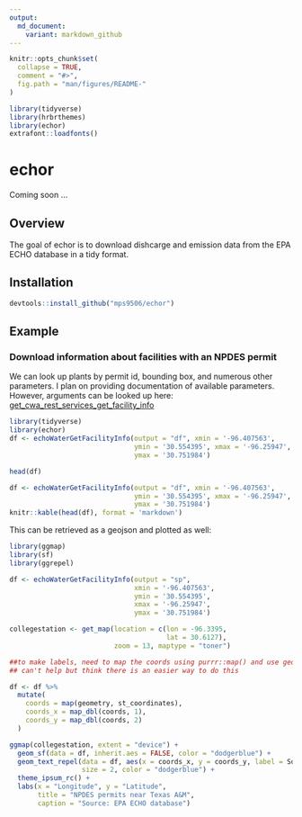 ```yaml
---
output:
  md_document:
    variant: markdown_github
---
```


<!-- README.md is generated from README.Rmd. Please edit that file -->

```r
knitr::opts_chunk$set(
  collapse = TRUE,
  comment = "#>",
  fig.path = "man/figures/README-"
)

library(tidyverse)
library(hrbrthemes)
library(echor)
extrafont::loadfonts()
```

# echor

Coming soon ...

## Overview

The goal of echor is to download dishcarge and emission data from the EPA ECHO database in a tidy format.

## Installation

```r

devtools::install_github("mps9506/echor")

```

## Example

### Download information about facilities with an NPDES permit

We can look up plants by permit id, bounding box, and numerous other parameters. I plan on providing documentation of available parameters. However, arguments can be looked up here: [get_cwa_rest_services_get_facility_info](https://echo.epa.gov/tools/web-services/facility-search-water#!/Facility_Information/get_cwa_rest_services_get_facility_info)

```r
library(tidyverse)
library(echor)
df <- echoWaterGetFacilityInfo(output = "df", xmin = '-96.407563',
                               ymin = '30.554395', xmax = '-96.25947',
                               ymax = '30.751984')

head(df)
```

```r
df <- echoWaterGetFacilityInfo(output = "df", xmin = '-96.407563',
                               ymin = '30.554395', xmax = '-96.25947',
                               ymax = '30.751984')
knitr::kable(head(df), format = 'markdown')
```

This can be retrieved as a geojson and plotted as well:
```r
library(ggmap)
library(sf)
library(ggrepel)

df <- echoWaterGetFacilityInfo(output = "sp", 
                               xmin = '-96.407563', 
                               ymin = '30.554395', 
                               xmax = '-96.25947', 
                               ymax = '30.751984')

collegestation <- get_map(location = c(lon = -96.3395,
                                       lat = 30.6127), 
                          zoom = 13, maptype = "toner")

##to make labels, need to map the coords using purrr::map() and use geom_text :(
## can't help but think there is an easier way to do this

df <- df %>%
  mutate(
    coords = map(geometry, st_coordinates),
    coords_x = map_dbl(coords, 1),
    coords_y = map_dbl(coords, 2)
  )

ggmap(collegestation, extent = "device") + 
  geom_sf(data = df, inherit.aes = FALSE, color = "dodgerblue") +
  geom_text_repel(data = df, aes(x = coords_x, y = coords_y, label = SourceID),
                  size = 2, color = "dodgerblue") +
  theme_ipsum_rc() +
  labs(x = "Longitude", y = "Latitude", 
       title = "NPDES permits near Texas A&M",
       caption = "Source: EPA ECHO database")

```

